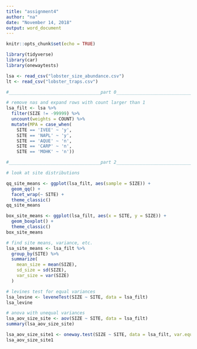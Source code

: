 ```yaml
---
title: "assignment4"
author: "na"
date: "November 14, 2018"
output: word_document
---
```


```r
knitr::opts_chunk$set(echo = TRUE)
```


```r
library(tidyverse)
library(car)
library(onewaytests)

lsa <- read_csv("lobster_size_abundance.csv")
lt <- read_csv("lobster_traps.csv")
```

```r
#___________________________________part 0___________________________________#

# remove nas and expand rows with count larger than 1
lsa_filt <- lsa %>%
  filter(SIZE != -99999) %>%
  uncount(weights = COUNT) %>%
  mutate(MPA = case_when(
    SITE == 'IVEE' ~ 'y',
    SITE == 'NAPL' ~ 'y',
    SITE == 'AQUE' ~ 'n',
    SITE == 'CARP' ~ 'n',
    SITE == 'MOHK' ~ 'n'))

```




```r

#___________________________________part 2___________________________________#

# look at site distributions

qq_site_means <- ggplot(lsa_filt, aes(sample = SIZE)) +
  geom_qq() +
  facet_wrap(~ SITE) +
  theme_classic()
qq_site_means

box_site_means <- ggplot(lsa_filt, aes(x = SITE, y = SIZE)) +
  geom_boxplot() +
  theme_classic()
box_site_means

# find site means, variance, etc.
lsa_site_means <- lsa_filt %>%
  group_by(SITE) %>%
  summarize(
    mean_size = mean(SIZE),
    sd_size = sd(SIZE),
    var_size = var(SIZE)
  )

# levines test for equal variances
lsa_levine <- leveneTest(SIZE ~ SITE, data = lsa_filt)
lsa_levine

# anova with unequal variances
lsa_aov_size_site <- aov(SIZE ~ SITE, data = lsa_filt)
summary(lsa_aov_size_site)

lsa_aov_size_site1 <- oneway.test(SIZE ~ SITE, data = lsa_filt, var.equal = F)
lsa_aov_size_site1
```

